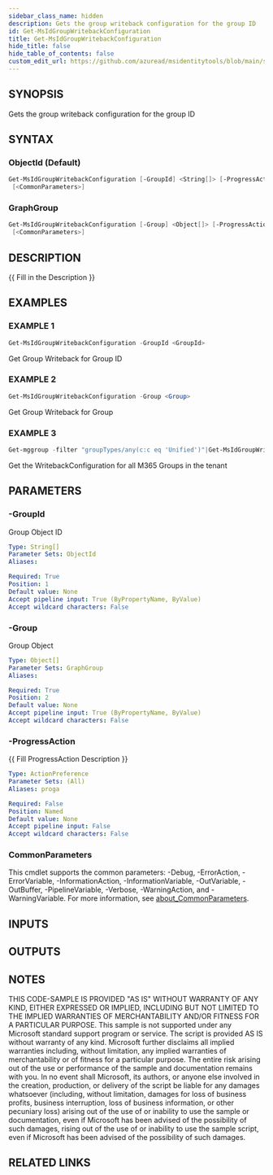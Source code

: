 ```yaml
---
sidebar_class_name: hidden
description: Gets the group writeback configuration for the group ID
id: Get-MsIdGroupWritebackConfiguration
title: Get-MsIdGroupWritebackConfiguration
hide_title: false
hide_table_of_contents: false
custom_edit_url: https://github.com/azuread/msidentitytools/blob/main/src/Get-MsIdGroupWritebackConfiguration.ps1
---
```


## SYNOPSIS

Gets the group writeback configuration for the group ID

## SYNTAX

### ObjectId (Default)

```powershell
Get-MsIdGroupWritebackConfiguration [-GroupId] <String[]> [-ProgressAction <ActionPreference>]
 [<CommonParameters>]
```

### GraphGroup

```powershell
Get-MsIdGroupWritebackConfiguration [-Group] <Object[]> [-ProgressAction <ActionPreference>]
 [<CommonParameters>]
```

## DESCRIPTION

\{\{ Fill in the Description \}\}

## EXAMPLES

### EXAMPLE 1

```powershell
Get-MsIdGroupWritebackConfiguration -GroupId <GroupId>
```

Get Group Writeback for Group ID

### EXAMPLE 2

```powershell
Get-MsIdGroupWritebackConfiguration -Group <Group>
```

Get Group Writeback for Group

### EXAMPLE 3

```powershell
Get-mggroup -filter "groupTypes/any(c:c eq 'Unified')"|Get-MsIdGroupWritebackConfiguration -verbose
```

Get the WritebackConfiguration for all M365 Groups in the tenant

## PARAMETERS

### -GroupId

Group Object ID

```yaml
Type: String[]
Parameter Sets: ObjectId
Aliases:

Required: True
Position: 1
Default value: None
Accept pipeline input: True (ByPropertyName, ByValue)
Accept wildcard characters: False
```

### -Group

Group Object

```yaml
Type: Object[]
Parameter Sets: GraphGroup
Aliases:

Required: True
Position: 2
Default value: None
Accept pipeline input: True (ByPropertyName, ByValue)
Accept wildcard characters: False
```

### -ProgressAction

\{\{ Fill ProgressAction Description \}\}

```yaml
Type: ActionPreference
Parameter Sets: (All)
Aliases: proga

Required: False
Position: Named
Default value: None
Accept pipeline input: False
Accept wildcard characters: False
```

### CommonParameters

This cmdlet supports the common parameters: -Debug, -ErrorAction, -ErrorVariable, -InformationAction, -InformationVariable, -OutVariable, -OutBuffer, -PipelineVariable, -Verbose, -WarningAction, and -WarningVariable. For more information, see [about_CommonParameters](http://go.microsoft.com/fwlink/?LinkID=113216).

## INPUTS

## OUTPUTS

## NOTES

THIS CODE-SAMPLE IS PROVIDED "AS IS" WITHOUT WARRANTY OF ANY KIND, EITHER EXPRESSED
OR IMPLIED, INCLUDING BUT NOT LIMITED TO THE IMPLIED WARRANTIES OF MERCHANTABILITY AND/OR
FITNESS FOR A PARTICULAR PURPOSE.
This sample is not supported under any Microsoft standard support program or service.
The script is provided AS IS without warranty of any kind.
Microsoft further disclaims all
implied warranties including, without limitation, any implied warranties of merchantability
or of fitness for a particular purpose.
The entire risk arising out of the use or performance
of the sample and documentation remains with you.
In no event shall Microsoft, its authors,
or anyone else involved in the creation, production, or delivery of the script be liable for
any damages whatsoever (including, without limitation, damages for loss of business profits,
business interruption, loss of business information, or other pecuniary loss) arising out of
the use of or inability to use the sample or documentation, even if Microsoft has been advised
of the possibility of such damages, rising out of the use of or inability to use the sample script,
even if Microsoft has been advised of the possibility of such damages.

## RELATED LINKS
